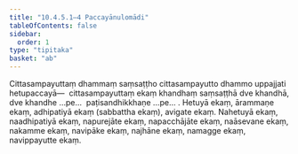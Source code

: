 ```yaml
---
title: "10.4.5.1–4 Paccayānulomādi"
tableOfContents: false
sidebar:
  order: 1
type: "tipitaka"
basket: "ab"
---
```



<DynamicBreadcrumb />

<Division number="162">

<Paragraph number="2712">
Cittasampayuttaṃ dhammaṃ saṃsaṭṭho cittasampayutto dhammo uppajjati hetupaccayā—  cittasampayuttaṃ ekaṃ khandhaṃ saṃsaṭṭhā dve khandhā, dve khandhe …pe…  paṭisandhikkhaṇe …pe… .
</Paragraph>

<Paragraph number="2713">
Hetuyā ekaṃ, ārammaṇe ekaṃ, adhipatiyā ekaṃ (sabbattha ekaṃ), avigate ekaṃ.
</Paragraph>

<Paragraph number="2714">
Nahetuyā ekaṃ, naadhipatiyā ekaṃ, napurejāte ekaṃ, napacchājāte ekaṃ, naāsevane ekaṃ, nakamme ekaṃ, navipāke ekaṃ, najhāne ekaṃ, namagge ekaṃ, navippayutte ekaṃ.
</Paragraph>
</Division>